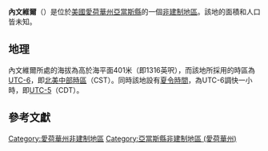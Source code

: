 {{noteTA
|G1=USState
|G2=地名
|G3=Unit
}}
{{Infobox settlement
|official_name            = 內文維爾
|native_name = Nevinville
|settlement_type          = [[非建制地區|非建制地區]]
|image_skyline            = 
|imagesize                = 
|image_map                = 
|mapsize                  = 
|pushpin_map              = USA Iowa
|pushpin_label            = 內文維爾
|pushpin_label_position   = top
|pushpin_map_caption      = 內文維爾在愛荷華州的位置
|subdivision_type         = [[世界政區索引|國家]]
|subdivision_type1        = [[美国州份|州份]]
|subdivision_type2        = [[愛荷華州行政区划|縣]]
|subdivision_name         = [[美国|美国]]
|subdivision_name1        = [[愛荷華州|愛荷華州]]
|subdivision_name2        = [[亞當斯縣_(愛荷華州)|亞當斯縣]]
|elevation_ft             = 1316
|elevation_m              = 401
|area_total_km2           = 
|area_total_sq_mi         = 
|area_land_km2            = 
|area_land_sq_mi          = 
|area_water_km2           = 
|area_water_sq_mi         = 
|population_as_of         = 2010
|population_footnotes     = 
|population_total         = 
|population_metro         = 
|population_density_km2   = auto
|population_density_sq_mi = auto
|timezone                 = [[北美中部时区|北美中部时区]]
|utc_offset               = -6
|coordinates              = {{coord|41|08|56|N|94|30|03|W|display=inline,title}}
| coor_pinpoint           = 
| coordinates_footnotes   = 
|timezone_DST             = CDT
|utc_offset_DST           = -5
|postal_code_type         = [[美國郵區編號|郵區編號]]
|postal_code              = 
|area_code                = {{link-en|电话区号641|Area code 641|641}}
|blank_name = [[地名信息系统|GNIS ID]]
|blank_info = 459462<ref name="GNIS">{{cite gnis|459462|Nevinville}}</ref>
}}
'''內文維爾'''（{{lang-en|Nevinville}}）是位於[[美國|美國]][[愛荷華州|愛荷華州]][[亞當斯縣_(愛荷華州)|亞當斯縣]]的一個[[非建制地區|非建制地區]]。該地的面積和人口皆未知。

== 地理 ==
內文維爾所處的海拔為高於海平面401米（即1316英呎），而該地所採用的時區為[[UTC-6|UTC-6]]，即[[北美中部時區|北美中部時區]]（CST）。同時該地設有[[夏令時間|夏令時間]]，為UTC-6調快一小時，即[[UTC-5|UTC-5]]（CDT）。

== 參考文獻 ==
{{reflist}}

{{亞當斯縣 (愛荷華州)}}

{{DEFAULTSORT:Nevinville}}
[[Category:愛荷華州非建制地區|Category:愛荷華州非建制地區]]
[[Category:亞當斯縣非建制地區_(愛荷華州)|Category:亞當斯縣非建制地區 (愛荷華州)]]

{{Iowa-geo-stub}}